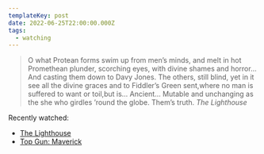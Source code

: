 ```yaml
---
templateKey: post
date: 2022-06-25T22:00:00.000Z
tags:
  - watching
---
```

> O what Protean forms swim up from men’s minds, and melt in hot Promethean plunder, scorching eyes, with divine shames and horror... And casting them down to Davy Jones. The others, still blind, yet in it see all the divine graces and to Fiddler’s Green sent,where no man is suffered to want or toil,but is... Ancient... Mutable and unchanging as the she who girdles ’round the globe. Them’s truth.
> <cite><i>The Lighthouse</i></cite>

Recently watched:

* [The Lighthouse](https://letterboxd.com/film/the-lighthouse-2019/)
* [Top Gun: Maverick](https://letterboxd.com/film/top-gun-maverick/)